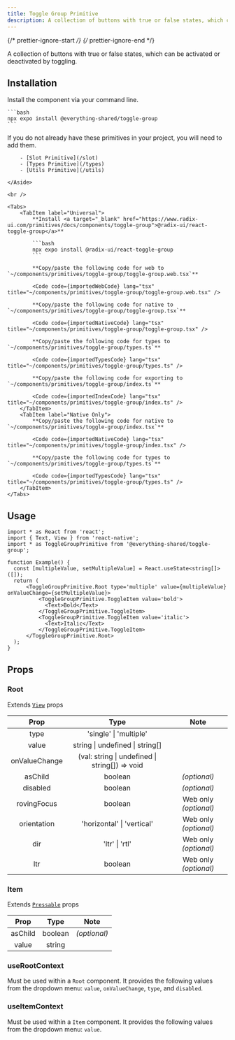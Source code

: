 ```yaml
---
title: Toggle Group Primitive
description: A collection of buttons with true or false states, which can be activated or deactivated by toggling.
---
```


{/* prettier-ignore-start */}
{/* prettier-ignore-end */}


A collection of buttons with true or false states, which can be activated or deactivated by toggling.

## Installation

<Tabs>
  <TabItem label="NPM">

  Install the component via your command line.

    ```bash
    npx expo install @everything-shared/toggle-group
    ```

  </TabItem>
  <TabItem label="Manual">
    <Aside title="Uses shared primitives">
        If you do not already have these primitives in your project, you will need to add them.

        - [Slot Primitive](/slot)
        - [Types Primitive](/types)
        - [Utils Primitive](/utils)

    </Aside>

    <br />

    <Tabs>
        <TabItem label="Universal">
            **Install <a target="_blank" href="https://www.radix-ui.com/primitives/docs/components/toggle-group">@radix-ui/react-toggle-group</a>**

            ```bash
            npx expo install @radix-ui/react-toggle-group
            ```

            **Copy/paste the following code for web to  `~/components/primitives/toggle-group/toggle-group.web.tsx`**

            <Code code={importedWebCode} lang="tsx" title="~/components/primitives/toggle-group/toggle-group.web.tsx" />

            **Copy/paste the following code for native to  `~/components/primitives/toggle-group/toggle-group.tsx`**

            <Code code={importedNativeCode} lang="tsx" title="~/components/primitives/toggle-group/toggle-group.tsx" />

            **Copy/paste the following code for types to  `~/components/primitives/toggle-group/types.ts`**

            <Code code={importedTypesCode} lang="tsx" title="~/components/primitives/toggle-group/types.ts" />

            **Copy/paste the following code for exporting to  `~/components/primitives/toggle-group/index.ts`**

            <Code code={importedIndexCode} lang="tsx" title="~/components/primitives/toggle-group/index.ts" />
        </TabItem>
        <TabItem label="Native Only">
            **Copy/paste the following code for native to  `~/components/primitives/toggle-group/index.tsx`**

            <Code code={importedNativeCode} lang="tsx" title="~/components/primitives/toggle-group/index.tsx" />

            **Copy/paste the following code for types to  `~/components/primitives/toggle-group/types.ts`**

            <Code code={importedTypesCode} lang="tsx" title="~/components/primitives/toggle-group/types.ts" />
        </TabItem>
    </Tabs>
  </TabItem>
</Tabs>

## Usage

```tsx
import * as React from 'react';
import { Text, View } from 'react-native';
import * as ToggleGroupPrimitive from '@everything-shared/toggle-group';

function Example() {
  const [multipleValue, setMultipleValue] = React.useState<string[]>([]);
  return (
      <ToggleGroupPrimitive.Root type='multiple' value={multipleValue} onValueChange={setMultipleValue}>
          <ToggleGroupPrimitive.ToggleItem value='bold'>
            <Text>Bold</Text>
          </ToggleGroupPrimitive.ToggleItem>
          <ToggleGroupPrimitive.ToggleItem value='italic'>
            <Text>Italic</Text>
          </ToggleGroupPrimitive.ToggleItem>
      </ToggleGroupPrimitive.Root>
  );
}
```

## Props

### Root

Extends [`View`](https://reactnative.dev/docs/view#props) props

|   Prop   |  Type   |     Note     |
| :------: | :-----: | :----------: |
| type  | 'single' \| 'multiple' | |
| value  | string \| undefined \| string[] | |
| onValueChange  | (val: string \| undefined \| string[]) => void | |
| asChild  | boolean | _(optional)_ |
| disabled  | boolean | _(optional)_ |
| rovingFocus  | boolean | Web only _(optional)_ |
| orientation  | 'horizontal' \| 'vertical' | Web only _(optional)_ |
| dir  | 'ltr' \| 'rtl' | Web only _(optional)_ |
| ltr  | boolean | Web only _(optional)_ |

### Item

Extends [`Pressable`](https://reactnative.dev/docs/pressable#props) props

|    Prop    |        Type        |     Note     |
| :--------: | :----------------: | :----------: |
|  asChild   |      boolean       | _(optional)_ |
| value | string |  |

### useRootContext

Must be used within a `Root` component. It provides the following values from the dropdown menu: `value`, `onValueChange`, `type`, and `disabled`.

### useItemContext

Must be used within a `Item` component. It provides the following values from the dropdown menu: `value`.
